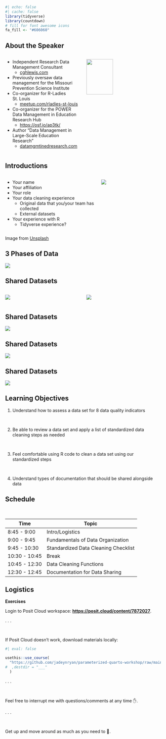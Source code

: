 
```r
#| echo: false
#| cache: false
library(tidyverse)
library(countdown)
# fill for font awesome icons
fa_fill <- "#606060"
```

## About the Speaker

::: columns
::: {.column width="50%"}

- Independent Research Data Management Consultant
   - [cghlewis.com](https://cghlewis.com/)
- Previously oversaw data management for the Missouri Prevention Science Institute
- Co-organizer for R-Ladies St. Louis
  - [meetup.com/rladies-st-louis](https://www.meetup.com/rladies-st-louis/)
- Co-organizer for the POWER Data Management in Education Research Hub
  - [https://osf.io/ap3tk/](https://osf.io/ap3tk/)
- Author "Data Management in Large-Scale Education Research"
  - [datamgmtinedresearch.com](https://datamgmtinedresearch.com/)

:::
 
::: {.column width="50%"}
![](images/book-cover.jpg){fig-align="center" width=60%}

:::
:::

## Introductions

::: columns
::: {.column width="60%"}

- Your name
- Your affiliation
- Your role
- Your data cleaning experience
  - Original data that you/your team has collected
  - External datasets
- Your experience with R
  - Tidyverse experience?

:::
 
::: {.column width="40%"}
![](images/greeting.jpg){fig-align="center"}
:::
:::

::: footer  
Image from [Unsplash](https://unsplash.com/photos/brown-and-black-short-coated-small-dog-with-white-long-coat-small-dog-on-gray-concrete-NIKl5WwL-RE)
:::  

## 3 Phases of Data

![](images/phases.jpg){fig-align="center"}
  
## Shared Datasets

:::: columns

::: {.column width="50%"}

![](images/publicdata1-1.PNG){fig-align="center"}

:::

::: {.column width="50%"}

![](images/publicdata1-2.PNG){fig-align="center"}

:::
:::

## Shared Datasets

![](images/publicdata2.PNG){fig-align="center"}

## Shared Datasets

![](images/publicdata3.PNG){fig-align="center"}

## Shared Datasets

![](images/publicdata4.PNG){fig-align="center"}


## Learning Objectives

::: incremental

1.  Understand how to assess a data set for 8 data quality indicators

<br>

2.  Be able to review a data set and apply a list of standardized data cleaning steps as needed

<br>

3.  Feel comfortable using R code to clean a data set using our standardized steps

<br>

4.  Understand types of documentation that should be shared alongside data

:::



## Schedule

<br>


| Time          | Topic           |
|---------------|--------------------|
|8:45 - 9:00  |   Intro/Logistics | 
|9:00 - 9:45 | Fundamentals of Data Organization|
|9:45 - 10:30 | Standardized Data Cleaning Checklist|
|10:30 - 10:45 | Break|
|10:45 - 12:30 | Data Cleaning Functions|
|12:30 - 12:45 | Documentation for Data Sharing|

  
## Logistics

**Exercises**

Login to Posit Cloud workspace: [**https://posit.cloud/content/7872027**](https://posit.cloud/content/7872027).

. . .

<br>

If Posit Cloud doesn't work, download materials locally:

```r
#| eval: false

usethis::use_course(
  "https://github.com/jadeynryan/parameterized-quarto-workshop/raw/main/exercises/exercises.zip"
#  ,destdir = "___"
  )
```

. . .

<br>

Feel free to interrupt me with questions/comments at any time ✋.

. . .

<br>

Get up and move around as much as you need to 🚶.
  
